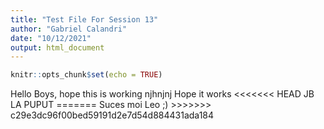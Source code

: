 ```yaml
---
title: "Test File For Session 13"
author: "Gabriel Calandri"
date: "10/12/2021"
output: html_document
---
```


```r
knitr::opts_chunk$set(echo = TRUE)
```

Hello Boys, hope this is working
njhnjnj
Hope it works 
<<<<<<< HEAD
JB LA PUPUT
=======
Suces moi Leo ;)
>>>>>>> c29e3dc96f00bed59191d2e7d54d884431ada184
